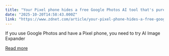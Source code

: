 ```yaml
---
title: "Your Pixel phone hides a free Google Photos AI tool that's pure magic - how it works"
date: "2025-10-20T14:58:43.000Z"
link: "https://www.zdnet.com/article/your-pixel-phone-hides-a-free-google-photos-ai-tool-thats-pure-magic-how-it-works/"
---
```


If you use Google Photos and have a Pixel phone, you need to try AI Image Expander

[Read more](https://www.zdnet.com/article/your-pixel-phone-hides-a-free-google-photos-ai-tool-thats-pure-magic-how-it-works/)

